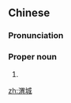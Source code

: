 ==Chinese==
{{zh-forms}}
{{wikipedia|lang=zh}}

===Pronunciation===
{{zh-pron
|m=wèichéng
|cat=pn
}}

===Proper noun===
{{zh-proper noun}}

# {{w|Weicheng District, Xianyang}}

[[zh:渭城]]